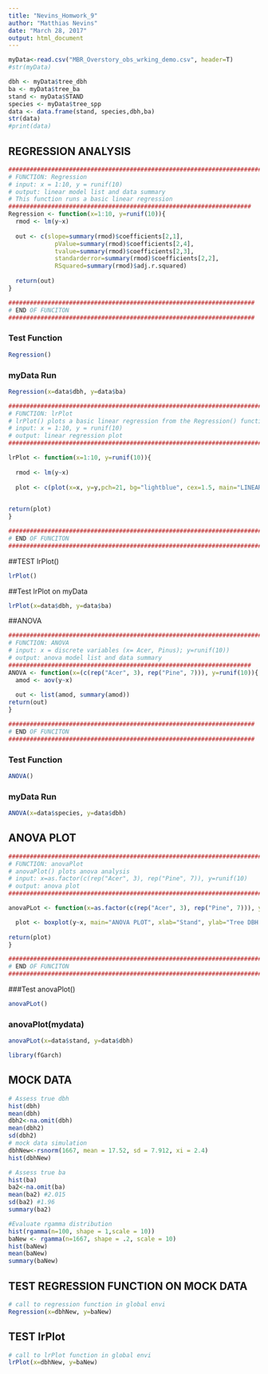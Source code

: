 ```yaml
---
title: "Nevins_Homwork_9"
author: "Matthias Nevins"
date: "March 28, 2017"
output: html_document
---
```



```r
myData<-read.csv("MBR_Overstory_obs_wrking_demo.csv", header=T) 
#str(myData)

dbh <- myData$tree_dbh
ba <- myData$tree_ba
stand <- myData$STAND
species <- myData$tree_spp
data <- data.frame(stand, species,dbh,ba)
str(data)
#print(data)

```

## REGRESSION ANALYSIS
```r
###########################################################################
# FUNCTION: Regression 
# input: x = 1:10, y = runif(10)
# output: linear model list and data summary 
# This function runs a basic linear regression 
####################################################################
Regression <- function(x=1:10, y=runif(10)){
  rmod <- lm(y~x)
  
  out <- c(slope=summary(rmod)$coefficients[2,1],
             pValue=summary(rmod)$coefficients[2,4],
             tvalue=summary(rmod)$coefficients[2,3],
             standarderror=summary(rmod)$coefficients[2,2],
             RSquared=summary(rmod)$adj.r.squared)
  
  return(out)
}

#####################################################################
# END OF FUNCITON
#####################################################################
```
### Test Function 
```r
Regression()

```
### myData Run
```r
Regression(x=data$dbh, y=data$ba)
```
```r
###########################################################################
# FUNCTION: lrPlot 
# lrPlot() plots a basic linear regression from the Regression() function
# input: x = 1:10, y = runif(10)
# output: linear regression plot
###########################################################################

lrPlot <- function(x=1:10, y=runif(10)){
  
  rmod <- lm(y~x)
  
  plot <- c(plot(x=x, y=y,pch=21, bg="lightblue", cex=1.5, main="LINEAR REGRESSION PLOT", xlab = "Tree DBH (inches)", ylab = "Tree Basal Area (sq. ft./acre"), abline(rmod))

  
return(plot)
}

###########################################################################
# END OF FUNCITON
###########################################################################
```


##TEST lrPlot()
```r
lrPlot()
```

##Test lrPlot on myData
```r
lrPlot(x=data$dbh, y=data$ba)
```
##ANOVA

```r
###########################################################################
# FUNCTION: ANOVA
# input: x = discrete variables (x= Acer, Pinus); y=runif(10))
# output: anova model list and data summary 
####################################################################
ANOVA <- function(x=(c(rep("Acer", 3), rep("Pine", 7))), y=runif(10)){
  amod <- aov(y~x)
  
  out <- list(amod, summary(amod))
return(out)
}

#####################################################################
# END OF FUNCITON
#####################################################################
```

### Test Function 
```r
ANOVA()
```
### myData Run
```r
ANOVA(x=data$species, y=data$dbh)
```

## ANOVA PLOT 
```r
###########################################################################
# FUNCTION: anovaPlot 
# anovaPlot() plots anova analysis 
# input: x=as.factor(c(rep("Acer", 3), rep("Pine", 7)), y=runif(10)
# output: anova plot
###########################################################################

anovaPLot <- function(x=as.factor(c(rep("Acer", 3), rep("Pine", 7))), y=runif(10)){

  plot <- boxplot(y~x, main="ANOVA PLOT", xlab="Stand", ylab="Tree DBH - inches")
  
return(plot)
}

###########################################################################
# END OF FUNCITON
###########################################################################
```

###Test anovaPlot()
```r
anovaPLot()
```
### anovaPlot(mydata)
```r

anovaPLot(x=data$stand, y=data$dbh)
```
```r
library(fGarch)
```

## MOCK DATA
```r
# Assess true dbh
hist(dbh)
mean(dbh)
dbh2<-na.omit(dbh)
mean(dbh2)
sd(dbh2)
# mock data simulation 
dbhNew<-rsnorm(1667, mean = 17.52, sd = 7.912, xi = 2.4)
hist(dbhNew)

# Assess true ba
hist(ba)
ba2<-na.omit(ba)
mean(ba2) #2.015
sd(ba2) #1.96
summary(ba2)

#Evaluate rgamma distribution 
hist(rgamma(n=100, shape = 1,scale = 10))
baNew <- rgamma(n=1667, shape = .2, scale = 10)
hist(baNew)
mean(baNew)
summary(baNew)

```
## TEST REGRESSION FUNCTION ON MOCK DATA
```r
# call to regression function in global envi
Regression(x=dbhNew, y=baNew)

```
## TEST lrPlot
```r
# call to lrPlot function in global envi
lrPlot(x=dbhNew, y=baNew)
```

